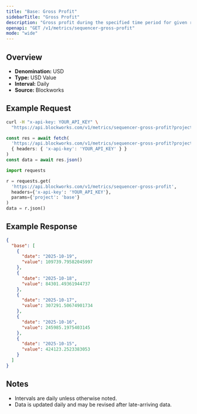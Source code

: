 ```yaml
---
title: "Base: Gross Profit"
sidebarTitle: "Gross Profit"
description: "Gross profit during the specified time period for given rollup."
openapi: "GET /v1/metrics/sequencer-gross-profit"
mode: "wide"
---
```


## Overview

- **Denomination:** USD
- **Type:** USD Value
- **Interval:** Daily
- **Source:** Blockworks

## Example Request

<CodeGroup>

```bash cURL
curl -H "x-api-key: YOUR_API_KEY" \
  "https://api.blockworks.com/v1/metrics/sequencer-gross-profit?project=base"
```

```typescript TypeScript
const res = await fetch(
  'https://api.blockworks.com/v1/metrics/sequencer-gross-profit?project=base',
  { headers: { 'x-api-key': 'YOUR_API_KEY' } }
)
const data = await res.json()
```

```python Python
import requests

r = requests.get(
  'https://api.blockworks.com/v1/metrics/sequencer-gross-profit',
  headers={'x-api-key': 'YOUR_API_KEY'},
  params={'project': 'base'}
)
data = r.json()
```

</CodeGroup>

## Example Response

```json
{
  "base": [
    {
      "date": "2025-10-19",
      "value": 109739.79582045997
    },
    {
      "date": "2025-10-18",
      "value": 84301.49361944737
    },
    {
      "date": "2025-10-17",
      "value": 307291.50674901734
    },
    {
      "date": "2025-10-16",
      "value": 245985.1975403145
    },
    {
      "date": "2025-10-15",
      "value": 424123.2523383053
    }
  ]
}
```

## Notes
- Intervals are daily unless otherwise noted.
- Data is updated daily and may be revised after late-arriving data.